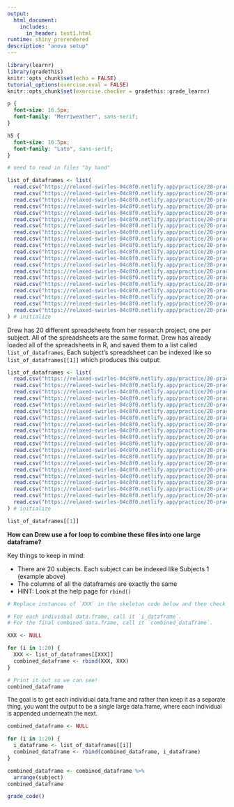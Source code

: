 ```yaml
---
output: 
  html_document:
    includes:
      in_header: test1.html
runtime: shiny_prerendered
description: "anova setup"
---
```


```r
library(learnr)
library(gradethis)
knitr::opts_chunk$set(echo = FALSE)
tutorial_options(exercise.eval = FALSE)
knitr::opts_chunk$set(exercise.checker = gradethis::grade_learnr)

```

```css
p {
  font-size: 16.5px;
  font-family: "Merriweather", sans-serif;
}

h5 {
  font-size: 16.5px;
  font-family: "Lato", sans-serif;
}

```

```r

# need to read in files "by hand"

list_of_dataframes <- list(
  read.csv("https://relaxed-swirles-04c8f0.netlify.app/practice/20-practice_files/data/subject1.csv"),
  read.csv("https://relaxed-swirles-04c8f0.netlify.app/practice/20-practice_files/data/subject2.csv"),
  read.csv("https://relaxed-swirles-04c8f0.netlify.app/practice/20-practice_files/data/subject3.csv"),
  read.csv("https://relaxed-swirles-04c8f0.netlify.app/practice/20-practice_files/data/subject4.csv"),
  read.csv("https://relaxed-swirles-04c8f0.netlify.app/practice/20-practice_files/data/subject5.csv"),
  read.csv("https://relaxed-swirles-04c8f0.netlify.app/practice/20-practice_files/data/subject6.csv"),
  read.csv("https://relaxed-swirles-04c8f0.netlify.app/practice/20-practice_files/data/subject7.csv"),
  read.csv("https://relaxed-swirles-04c8f0.netlify.app/practice/20-practice_files/data/subject8.csv"),
  read.csv("https://relaxed-swirles-04c8f0.netlify.app/practice/20-practice_files/data/subject9.csv"),
  read.csv("https://relaxed-swirles-04c8f0.netlify.app/practice/20-practice_files/data/subject10.csv"),
  read.csv("https://relaxed-swirles-04c8f0.netlify.app/practice/20-practice_files/data/subject11.csv"),
  read.csv("https://relaxed-swirles-04c8f0.netlify.app/practice/20-practice_files/data/subject12.csv"),
  read.csv("https://relaxed-swirles-04c8f0.netlify.app/practice/20-practice_files/data/subject13.csv"),
  read.csv("https://relaxed-swirles-04c8f0.netlify.app/practice/20-practice_files/data/subject14.csv"),
  read.csv("https://relaxed-swirles-04c8f0.netlify.app/practice/20-practice_files/data/subject15.csv"),
  read.csv("https://relaxed-swirles-04c8f0.netlify.app/practice/20-practice_files/data/subject16.csv"),
  read.csv("https://relaxed-swirles-04c8f0.netlify.app/practice/20-practice_files/data/subject17.csv"),
  read.csv("https://relaxed-swirles-04c8f0.netlify.app/practice/20-practice_files/data/subject18.csv"),
  read.csv("https://relaxed-swirles-04c8f0.netlify.app/practice/20-practice_files/data/subject19.csv"),
  read.csv("https://relaxed-swirles-04c8f0.netlify.app/practice/20-practice_files/data/subject20.csv")
) # initialize


```

Drew has 20 different spreadsheets from her research project, one per subject. All of the spreadsheets are the same format. Drew has already loaded all of the spreadsheets in R, and saved them to a list called `list_of_dataframes`. Each subject's spreadsheet can be indexed like so `list_of_dataframes[[1]]` which produces this output:

```r

list_of_dataframes <- list(
  read.csv("https://relaxed-swirles-04c8f0.netlify.app/practice/20-practice_files/data/subject1.csv"),
  read.csv("https://relaxed-swirles-04c8f0.netlify.app/practice/20-practice_files/data/subject2.csv"),
  read.csv("https://relaxed-swirles-04c8f0.netlify.app/practice/20-practice_files/data/subject3.csv"),
  read.csv("https://relaxed-swirles-04c8f0.netlify.app/practice/20-practice_files/data/subject4.csv"),
  read.csv("https://relaxed-swirles-04c8f0.netlify.app/practice/20-practice_files/data/subject5.csv"),
  read.csv("https://relaxed-swirles-04c8f0.netlify.app/practice/20-practice_files/data/subject6.csv"),
  read.csv("https://relaxed-swirles-04c8f0.netlify.app/practice/20-practice_files/data/subject7.csv"),
  read.csv("https://relaxed-swirles-04c8f0.netlify.app/practice/20-practice_files/data/subject8.csv"),
  read.csv("https://relaxed-swirles-04c8f0.netlify.app/practice/20-practice_files/data/subject9.csv"),
  read.csv("https://relaxed-swirles-04c8f0.netlify.app/practice/20-practice_files/data/subject10.csv"),
  read.csv("https://relaxed-swirles-04c8f0.netlify.app/practice/20-practice_files/data/subject11.csv"),
  read.csv("https://relaxed-swirles-04c8f0.netlify.app/practice/20-practice_files/data/subject12.csv"),
  read.csv("https://relaxed-swirles-04c8f0.netlify.app/practice/20-practice_files/data/subject13.csv"),
  read.csv("https://relaxed-swirles-04c8f0.netlify.app/practice/20-practice_files/data/subject14.csv"),
  read.csv("https://relaxed-swirles-04c8f0.netlify.app/practice/20-practice_files/data/subject15.csv"),
  read.csv("https://relaxed-swirles-04c8f0.netlify.app/practice/20-practice_files/data/subject16.csv"),
  read.csv("https://relaxed-swirles-04c8f0.netlify.app/practice/20-practice_files/data/subject17.csv"),
  read.csv("https://relaxed-swirles-04c8f0.netlify.app/practice/20-practice_files/data/subject18.csv"),
  read.csv("https://relaxed-swirles-04c8f0.netlify.app/practice/20-practice_files/data/subject19.csv"),
  read.csv("https://relaxed-swirles-04c8f0.netlify.app/practice/20-practice_files/data/subject20.csv")
) # initialize

list_of_dataframes[[1]]
```

**How can Drew use a for loop to combine these files into one large dataframe?**

Key things to keep in mind:

- There are 20 subjects. Each subject can be indexed like Subjects 1 (example above)
- The columns of all the dataframes are exactly the same
- HINT: Look at the help page for `rbind()`


```r
# Replace instances of `XXX` in the skeleton code below and then check your # result.

# For each individual data.frame, call it `i_dataframe`.
# For the final combined data.frame, call it `combined_dataframe`. 

XXX <- NULL

for (i in 1:20) {
  XXX <- list_of_dataframes[[XXX]]
  combined_dataframe <- rbind(XXX, XXX)
}

# Print it out so we can see!
combined_dataframe
```

<div id="ex1-hint">

<font size="-1.5">
The goal is to get each individual data.frame and rather than keep it as a separate thing, you want the output to be a single large data.frame, where each individual is appended underneath the next. 
</font>
</div>


```r
combined_dataframe <- NULL

for (i in 1:20) {
  i_dataframe <- list_of_dataframes[[i]]
  combined_dataframe <- rbind(combined_dataframe, i_dataframe)
}

combined_dataframe <- combined_dataframe %>% 
  arrange(subject)
combined_dataframe
```

```r
grade_code()
```

<div data-iframe-height></div>